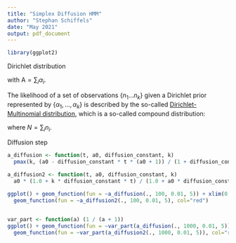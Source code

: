 ```yaml
---
title: "Simplex Diffusion HMM"
author: "Stephan Schiffels"
date: "May 2021"
output: pdf_document
---
```


```r
library(ggplot2)
```


Dirichlet distribution

\begin{equation}
p(\{x_i\}|\{\alpha_i\}) = \frac{\Gamma(\mathrm{A})}{\prod_{i=1}^K \Gamma(\alpha_i)} \prod_{i=1}^K x_i^{\alpha_i - 1}
\end{equation}

with $\mathrm{A}=\sum_i \alpha_i$.

The likelihood of a set of observations $\{n_1\ldots n_k\}$ given a Dirichlet prior represented by $\{\alpha_1,\ldots,\alpha_k\}$ is described by the so-called [Dirichlet-Multinomial distribution](https://en.wikipedia.org/wiki/Dirichlet-multinomial_distribution), which is a so-called compound distribution:

\begin{equation}
  p(\{n_i\}|\{\alpha_i\}) = \frac{\Gamma(A)\Gamma(N+1)}{\Gamma(N+A)}\prod_{i=1}^k
  \frac{\Gamma(n_k + \alpha_k)}{\Gamma(\alpha_k)\Gamma(n_k + 1)}
\end{equation}
where $N=\sum_i n_i$.

Diffusion step

```r
a_diffusion <- function(t, a0, diffusion_constant, k)
  pmax(k, (a0 - diffusion_constant * t * (a0 + 1)) / (1 + diffusion_constant * t * (a0 + 1)))

a_diffusion2 <- function(t, a0, diffusion_constant, k)
  a0 * (1.0 + k * diffusion_constant * t) / (1.0 + a0 * diffusion_constant * t)

ggplot() + geom_function(fun = ~a_diffusion(., 100, 0.01, 5)) + xlim(0, 100) +
  geom_function(fun = ~a_diffusion2(., 100, 0.01, 5), col="red")
  
```

```r
var_part <- function(a) (1 / (a + 1))
ggplot() + geom_function(fun = ~var_part(a_diffusion(., 1000, 0.01, 5))) + xlim(0, 100) +
  geom_function(fun = ~var_part(a_diffusion2(., 1000, 0.01, 5)), col="red")
```


